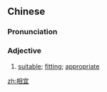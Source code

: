 ==Chinese==
{{zh-forms}}

===Pronunciation===
{{zh-pron
|m=xiāngyí
|c=soeng1 ji4
|mn=qz,tw,xm:siong-gî/twvk,zz:siang-gî
|cat=v
}}

===Adjective===
{{zh-adj}}

# [[suitable]]; [[fitting]]; [[appropriate]]

[[zh:相宜]]